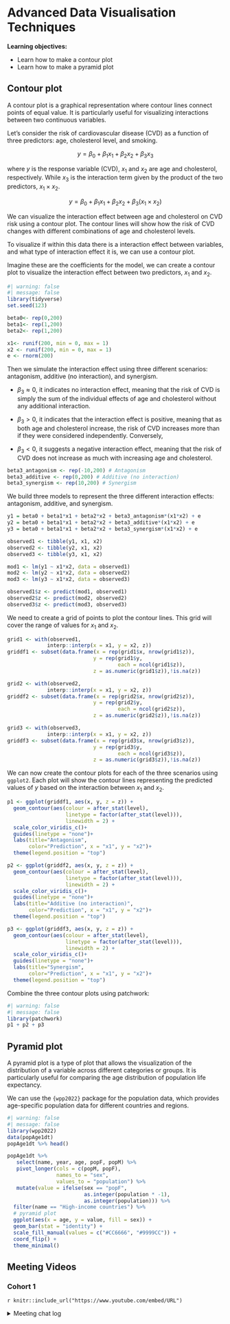 # Advanced Data Visualisation Techniques

**Learning objectives:**

- Learn how to make a contour plot
- Learn how to make a pyramid plot

## Contour plot

A contour plot is a graphical representation where contour lines connect points of equal value. It is particularly useful for visualizing interactions between two continuous variables.

Let's consider the risk of cardiovascular disease (CVD) as a function of three predictors: age, cholesterol level, and smoking. 

$$
y = \beta_0 + \beta_1 x_1 + \beta_2 x_2 + \beta_3 x_3
$$

where $y$ is the response variable (CVD), $x_1$ and $x_2$ are age and cholesterol, respectively. While $x_3$ is the interaction term given by the product of the two predictors, $x_1 \times x_2$.

$$
y = \beta_0 + \beta_1 x_1 + \beta_2 x_2 + \beta_3 (x_1 \times x_2)
$$

We can visualize the interaction effect between age and cholesterol on CVD risk using a contour plot. The contour lines will show how the risk of CVD changes with different combinations of age and cholesterol levels.

To visualize if within this data there is a interaction effect between variables, and what type of interaction effect it is, we can use a contour plot.

Imagine these are the coefficients for the model, we can create a contour plot to visualize the interaction effect between two predictors, $x_1$ and $x_2$.
```r
#| warning: false
#| message: false
library(tidyverse)
set.seed(123)

beta0<- rep(0,200)
beta1<- rep(1,200)
beta2<- rep(1,200)

x1<- runif(200, min = 0, max = 1)
x2 <- runif(200, min = 0, max = 1)
e <- rnorm(200)
```

Then we simulate the interaction effect using three different scenarios: antagonism, additive (no interaction), and synergism.

- $\beta_3 \approx 0$, it indicates no interaction effect, meaning that the risk of CVD is simply the sum of the individual effects of age and cholesterol without any additional interaction.

- $\beta_3 > 0$, it indicates that the interaction effect is positive, meaning that as both age and cholesterol increase, the risk of CVD increases more than if they were considered independently. Conversely, 

- $\beta_3 < 0$, it suggests a negative interaction effect, meaning that the risk of CVD does not increase as much with increasing age and cholesterol.


```r
beta3_antagonism <- rep(-10,200) # Antagonism
beta3_additive <- rep(0,200) # Additive (no interaction)
beta3_synergism <- rep(10,200) # Synergism
```

We build three models to represent the three different interaction effects: antagonism, additive, and synergism.
```r
y1 = beta0 + beta1*x1 + beta2*x2 + beta3_antagonism*(x1*x2) + e
y2 = beta0 + beta1*x1 + beta2*x2 + beta3_additive*(x1*x2) + e
y3 = beta0 + beta1*x1 + beta2*x2 + beta3_synergism*(x1*x2) + e
```

```r
observed1 <- tibble(y1, x1, x2)
observed2 <- tibble(y2, x1, x2)
observed3 <- tibble(y3, x1, x2)

mod1 <- lm(y1 ~ x1*x2, data = observed1)
mod2 <- lm(y2 ~ x1*x2, data = observed2)
mod3 <- lm(y3 ~ x1*x2, data = observed3)

observed1$z <- predict(mod1, observed1)
observed2$z <- predict(mod2, observed2)
observed3$z <- predict(mod3, observed3)
```

We need to create a grid of points to plot the contour lines. This grid will cover the range of values for $x_1$ and $x_2$.
```r
grid1 <- with(observed1, 
             interp::interp(x = x1, y = x2, z))
griddf1 <- subset(data.frame(x = rep(grid1$x, nrow(grid1$z)),
                            y = rep(grid1$y, 
                                    each = ncol(grid1$z)),
                            z = as.numeric(grid1$z)),!is.na(z))

grid2 <- with(observed2, 
             interp::interp(x = x1, y = x2, z))
griddf2 <- subset(data.frame(x = rep(grid2$x, nrow(grid2$z)),
                            y = rep(grid2$y, 
                                    each = ncol(grid2$z)),
                            z = as.numeric(grid2$z)),!is.na(z))

grid3 <- with(observed3, 
             interp::interp(x = x1, y = x2, z))
griddf3 <- subset(data.frame(x = rep(grid3$x, nrow(grid3$z)),
                            y = rep(grid3$y, 
                                    each = ncol(grid3$z)),
                            z = as.numeric(grid3$z)),!is.na(z))
```

We can now create the contour plots for each of the three scenarios using `ggplot2`. Each plot will show the contour lines representing the predicted values of $y$ based on the interaction between $x_1$ and $x_2$.
```r
p1 <- ggplot(griddf1, aes(x, y, z = z)) +
  geom_contour(aes(colour = after_stat(level),
                   linetype = factor(after_stat(level))),
                   linewidth = 2) +
  scale_color_viridis_c()+
  guides(linetype = "none")+
  labs(title="Antagonism",
       color="Prediction", x = "x1", y = "x2")+
  theme(legend.position = "top")

p2 <- ggplot(griddf2, aes(x, y, z = z)) +
  geom_contour(aes(colour = after_stat(level),
                   linetype = factor(after_stat(level))),
                   linewidth = 2) +
  scale_color_viridis_c()+
  guides(linetype = "none")+
  labs(title="Additive (no interaction)",
       color="Prediction", x = "x1", y = "x2")+
  theme(legend.position = "top")

p3 <- ggplot(griddf3, aes(x, y, z = z)) +
  geom_contour(aes(colour = after_stat(level),
                   linetype = factor(after_stat(level))),
                   linewidth = 2) +
  scale_color_viridis_c()+
  guides(linetype = "none")+
  labs(title="Synergism",
       color="Prediction", x = "x1", y = "x2")+
  theme(legend.position = "top")
```

Combine the three contour plots using patchwork:
```r
#| warning: false
#| message: false
library(patchwork)
p1 + p2 + p3 
```



## Pyramid plot

A pyramid plot is a type of plot that allows the visualization of the distribution of a variable across different categories or groups. It is particularly useful for comparing the age distribution of population life expectancy.

We can use the `{wpp2022}` package for the population data, which provides age-specific population data for different countries and regions.
```r
#| warning: false
#| message: false
library(wpp2022)
data(popAge1dt)
popAge1dt %>% head()
```

```r
popAge1dt %>%
   select(name, year, age, popF, popM) %>%
   pivot_longer(cols = c(popM, popF), 
                names_to = "sex", 
                values_to = "population") %>%
   mutate(value = ifelse(sex == "popF",
                         as.integer(population * -1),
                         as.integer(population))) %>%
  filter(name == "High-income countries") %>% 
  # pyramid plot
  ggplot(aes(x = age, y = value, fill = sex)) +
  geom_bar(stat = "identity") +
  scale_fill_manual(values = c("#CC6666", "#9999CC")) +
  coord_flip() +
  theme_minimal() 
```




## Meeting Videos {-}

### Cohort 1 {-}

`r knitr::include_url("https://www.youtube.com/embed/URL")`

<details>
<summary> Meeting chat log </summary>

```
LOG
```
</details>
